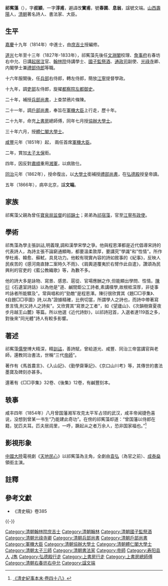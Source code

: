 {{明清人物信息框
| 姓名 = 祁寯藻
| 原名 =
| 圖片名稱=
| 圖片大小 =
| 圖片說明 =
| 最高職務 = 太子太保體仁閣大學士
| 國家 = 大清
| 爵位 =
| 籍貫 = [[山西省|山西省]][[壽陽縣|壽陽縣]]
| 族裔 = 漢族
| 旗籍 = 
| 字號 = 字'''叔穎'''，一字'''淳甫'''、改'''實甫'''<br>號'''春圃'''、'''息翁'''
| 諡號 = 文端
| 出生日期 = [[乾隆|乾隆]]五十八年（1793年）
| 出生地點 = [[山西省|山西省]][[壽陽縣|壽陽縣]]
| 逝世日期 = [[同治|同治]]五年（1866年）
| 逝世地點 = [[北京|京師]]
| 墓葬 = 
| 配偶 =
| 親屬 = 
| 出身 = 
*嘉庆十九年甲戌科進士出身
| 經歷 = 
| 著作 =
}}

'''祁寯藻'''（{{bd|1793年||1866年|catIdx=Qi,祁}}），字'''叔穎'''，一字'''淳甫'''，避諱改'''實甫'''，號'''春圃'''、'''息翁'''，諡號文端。[[山西|山西]][[壽陽|壽陽]]人，[[清朝|清朝]]著名詩人、書法家、大臣。

== 生平 ==
[[嘉慶|嘉慶]]十九年（1814年）中進士，由[[庶吉士|庶吉士]]授編修。

[[道光|道光]]七年至十三年（1827年-1833年），祁寯藻先後任[[文淵閣|文淵閣]]校理、[[詹事府|詹事府]]右春坊右中允、日講[[起居注|起居注]]官、[[翰林院|翰林院]]侍講學士、[[國子監|國子監]][[祭酒|祭酒]]、[[通政司|通政司]]副使、[[光祿寺|光祿寺]]卿、内閣學士兼[[禮部|禮部]][[侍郎|侍郎]]等職。

十六年服闋後，任[[兵部|兵部]]右侍郎，轉左侍郎，簡放[[江寧|江寧]]提督學政。

十九年，調[[吏部|吏部]]左侍郎，旋擢[[都察院|都察院]][[左都御史|左都御史]]。

二十年，補授[[兵部尚書|兵部尚書]]，上查禁鴉片條陳。

二十一年，調[[戶部尚書|戶部尚書]]，奉旨在[[軍機大臣|軍機大臣]]上行走，歷十年。

二十九年，命充[[上書房|上書房]]總師傅，同年七月授[[協辦大學士|協辦大學士]]。

三十年六月，授[[體仁閣大學士|體仁閣大學士]]。

[[咸豐|咸豐]]元年（1851年）起， 兩任首席[[軍機大臣|軍機大臣]]。

二年，賞加[[太子太保|太子太保]]銜。

四年，因反對[[肅順|肅順]]重用[[湘軍|湘軍]]，以病致仕。

[[同治|同治]]元年（1862年），授命復出，以[[大學士|大學士]]銜補授[[禮部尚書|禮部尚書]]，在[[弘德殿|弘德殿]]授皇帝讀。

五年（1866年），病卒北京，諡'''文端'''。

==家族==
祁寯藻父親為曾任[[寶泉局|寶泉局]][[监督|监督]]的[[祁韻士|祁韻士]]；弟弟為[[祁宿藻|祁宿藻]]，官至[[江寧|江寧]][[布政使|布政使]]。

==學術==
祁雋藻為學主張訓詁,明義理,調和漢學宋學之爭。他與程恩澤都是近代倡導宋詩的代表詩人，為詩主張不論窮通顯晦，都要溫柔敦厚，要講究"學識"和"性情"。所作學杜甫、韓愈、蘇軾，具見功力。他較有現實內容的詩如敘事的《紀事》，反映人民疾苦的《感河南直隸二案時久不雨》、《肩輿道覆夷於右臂作此自遣》，讚頌為民興利的官吏的《藍公教織歌》等，為數不多。

他的詩大多是詠物、寫景、感恩、扈從、官場應酬之作,但能顯出學問、性情。[[陳衍|陳衍]]《石遺室詩話》以為他是"道、鹹間鉅公工詩者,素講樸學,故根柢深厚，非徒事吟詠者所能驟及"。常與唱和的"勁敵"是程恩澤。陳衍很欣賞其《題□□亭集》、《自題□□亭圖》詩,以為"證據精確，比例切當，所謂學人之詩也，而詩中帶著寫景言情,則又詩人之詩矣"。又欣賞其"寫景之工者"，如《望廬山》、《次韻樹齋夏夜步月越王山麓》等篇。所以他選《近代詩鈔》，以祁詩冠首，入選者達119首之多，對後來"同光體"詩人有較多影響。

==著述==
祁寯藻[[儒學|儒學]]博大精深，精[[訓詁|訓詁]]，善詩賦，曾給道光、咸豐、同治三帝當講官與老師，還教同治書法，世稱“三代[[帝師|帝師]]”。

著作有《馬首農言》、《入山記》、《勤學齋筆記》、《京口山川考》等，其傳世的書法墨寶及碑刻亦甚多。

還著有《□□亭集》32卷、《後集》12卷，有鹹豐刻本。

==轶事==
咸丰四年（1854年）八月曾国藩湘军攻克太平军占领的武汉，咸丰帝闻捷色喜说，没想到曾某一书生“乃能建此奇功”。在傍的祁寯藻却道：“曾国藩以侍郎在籍，犹匹夫耳。匹夫居闾里，一呼，蹶起从之者万余人，恐非国家福也。”<ref>[[:s:清史紀事本末/卷四十八|《清史紀事本末·卷四十八》]]</ref>

==影視形象==
[[中國大陸|中國大陸]]電視劇《[[天地民心|天地民心]]》以祁寯藻為主角，全劇由[[袁弘|袁弘]]（為官之前）、[[成泰燊|成泰燊]]領銜主演。

==註釋==
{{reflist}}

==參考文獻==
{{refbegin}}
*《清史稿》卷385
{{refend}}

{{-}}
{{並稱|同光四家|[[祁寯藻|祁寯藻]] - [[許乃普|許乃普]] - 趙光 - [[陳孚恩|陳孚恩]]}}
{{start box}}
{{s-off}}
{{succession box|[[卓秉恬|卓秉恬]]|[[許乃普|許乃普]]|[[清朝兵部尚书列表#兵部漢尚書|兵部漢尚書]]|<small>道光二十年二月丁卯－道光二十一年閏三月丙寅<br>（1840年3月9日－1841年5月2日）</small>}}
{{succession box|[[卓秉恬|卓秉恬]]|[[孫瑞珍|孫瑞珍]]|[[清朝户部尚书列表#户部汉尚书|戶部漢尚書]]|<small>道光二十一年閏三月丙寅－道光三十年六月癸亥<br>（1841年5月2日－1850年7月11日）</small>}}
{{end box}}
{{清朝領班軍機大臣}}
{{清朝入祀賢良祠}}
{{嘉庆十九年甲戌科殿试金榜}}
{{規範控制}}

{{DEFAULTSORT:Qi祁}}
[[Category:清朝翰林院庶吉士|Category:清朝翰林院庶吉士]]
[[Category:清朝翰林|Category:清朝翰林]]
[[Category:清朝國子監祭酒|Category:清朝國子監祭酒]]
[[Category:清朝光祿寺卿|Category:清朝光祿寺卿]]
[[Category:清朝兵部尚書|Category:清朝兵部尚書]]
[[Category:清朝戶部尚書|Category:清朝戶部尚書]]
[[Category:軍機大臣|Category:軍機大臣]]
[[Category:清朝協辦大學士|Category:清朝協辦大學士]]
[[Category:清朝體仁閣大學士|Category:清朝體仁閣大學士]]
[[Category:清朝太子三師|Category:清朝太子三師]]
[[Category:清朝書法家|Category:清朝書法家]]
[[Category:帝師|Category:帝師]]
[[Category:寿阳县人|Category:寿阳县人]]
[[Category:祁姓|J雋]]
[[Category:弘德殿行走|Category:弘德殿行走]]
[[Category:上書房行走|Category:上書房行走]]
[[Category:上書房總師傅|Category:上書房總師傅]]
[[Category:清朝右春坊右中允|Category:清朝右春坊右中允]]
[[Category:諡文端|Category:諡文端]]
